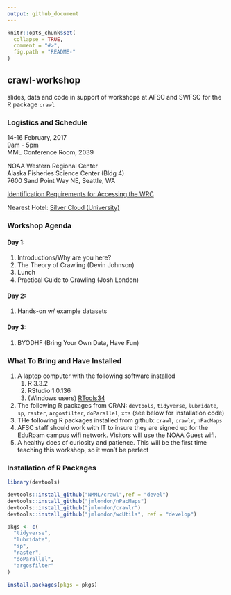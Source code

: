 ```yaml
---
output: github_document
---
```


<!-- README.md is generated from README.Rmd. Please edit that file -->

```r
knitr::opts_chunk$set(
  collapse = TRUE,
  comment = "#>",
  fig.path = "README-"
)
```

## crawl-workshop
slides, data and code in support of workshops at AFSC and SWFSC for the R package `crawl`

### Logistics and Schedule

14-16 February, 2017  
9am - 5pm  
MML Conference Room, 2039  
  
NOAA Western Regional Center  
Alaska Fisheries Science Center (Bldg 4)  
7600 Sand Point Way NE, Seattle, WA  

[Identification Requirements for Accessing the WRC](http://www.wrc.noaa.gov/NewIdRequirements.htm)

Nearest Hotel: 
[Silver Cloud (University)](https://www.silvercloud.com/university/)


### Workshop Agenda

#### Day 1: 
1. Introductions/Why are you here?
1. The Theory of Crawling (Devin Johnson)
1. Lunch
1. Practical Guide to Crawling (Josh London)

#### Day 2: 
1. Hands-on w/ example datasets

#### Day 3: 
1. BYODHF (Bring Your Own Data, Have Fun)

### What To Bring and Have Installed

1. A laptop computer with the following software installed
    1. R 3.3.2
    1. RStudio 1.0.136
    1. (Windows users) [RTools34](https://cran.r-project.org/bin/windows/Rtools/)
1. The following R packages from CRAN: `devtools`, `tidyverse`, `lubridate`, `sp`, `raster`, `argosfilter`, `doParallel`, `xts` (see below for installation code)
1. THe following R packages installed from github: `crawl`, `crawlr`, `nPacMaps`
1. AFSC staff should work with IT to insure they are signed up for the EduRoam campus wifi network. Visitors will use the NOAA Guest wifi.
1. A healthy does of curiosity and patience. This will be the first time teaching this workshop, so it won't be perfect

### Installation of R Packages

```r
library(devtools)

devtools::install_github("NMML/crawl",ref = "devel")
devtools::install_github("jmlondon/nPacMaps")
devtools::install_github("jmlondon/crawlr")
devtools::install_github("jmlondon/wcUtils", ref = "develop")

pkgs <- c(
  "tidyverse",
  "lubridate",
  "sp",
  "raster",
  "doParallel",
  "argosfilter"
)

install.packages(pkgs = pkgs)
```
